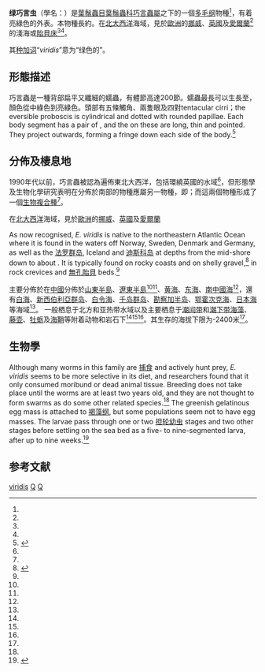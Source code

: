 {{Speciesbox
| taxon = Eulalia(多毛纲) viridis
| name = 绿巧言虫
| image = Eulalia viridis Vladivostok.jpg
| image_caption = 顏色亮綠的绿巧言虫
| authority = ([[卡尔·林奈|Linnaeus]], {{tsl|en|12th edition of Systema Naturae||1767}})<ref name='id10360' /><ref name="WoRMS_130639"/><ref name="Linnaeus12"/>
| synonyms = 
*''Eulalia (Eumida) microceros'' Claparède, 1868
*''Eulalia annulata'' Verrill, 1873
*''Eulalia brevisetis'' Saint-Joseph, 1899
*''Eulalia virens'' Ehlers, 1864
*''Eumidia vivida'' Verrill, 1873
*''Nereis viridis'' Linnaeus, 1767 (original)
*''Phyllodoce gervillei'' Audouin & Milne Edwards, 1833
| synonyms_ref = <ref name="WoRMS_130639"/>
}}

'''绿巧言虫'''（學名：{{lang|la|'''''Eulalia viridis'''''}}）是[[葉鬚蟲目|葉鬚蟲目]][[葉鬚蟲科|葉鬚蟲科]][[巧言蟲屬|巧言蟲屬]]之下的一個[[多毛纲|多毛纲]]物種<ref name="COL" />，有着亮綠色的外表。本物種長約{{convert|5|to|15|cm|in|0|abbr=on}}。在[[北大西洋|北大西洋]]海域，見於[[歐洲|歐洲]]的[[挪威|挪威]]、[[英國|英國]]及[[愛爾蘭|愛爾蘭]]<ref name='id10360' />的淺海或[[無孔貽貝|貽貝床]]<ref name="Brusca2003" /><ref name="Hayward1995" />。

其[[种加词|种加词]]“''viridis''”意为“绿色的”。

== 形態描述 ==
巧言蟲是一種背部扁平又纖細的蠕蟲，有體節高達200節。蠕蟲最長可以生長至{{convert|15|cm|in|0|abbr=on}}，顏色從中綠色到亮綠色。頭部有五條觸角、兩隻眼及四對tentacular cirri；the eversible proboscis is cylindrical and dotted with rounded papillae. Each body segment has a pair of {{tsl|en|Parapodium||parapodia}}, and the {{tsl|en|Cirrus (biology)||cirri}} on these are long, thin and pointed. They project outwards, forming a fringe down each side of the body.<ref name=MarLIN>{{cite web |url=http://www.marlin.ac.uk/species/detail/1515 |title=Green-leaf worm: ''Eulalia viridis'' |author=Pizzolla, P.F. |year=2008 |work=MarLIN |publisher=Plymouth: Marine Biological Associat的ion |accessdate=23 July 2017 |archive-date=2022-01-19 |archive-url=https://web.archive.org/web/20220119214354/https://www.marlin.ac.uk/species/detail/1515 |dead-url=no }}</ref>

== 分佈及棲息地 ==
1990年代以前，巧言蟲被認為遍佈東北大西洋，包括環繞英國的水域<ref name='id10360' />，但形態學及生物化學研究表明在分佈於南部的物種應屬另一物種，即''{{tsl|en|Eulalia clavigera}}''；而這兩個物種形成了一個[[複合種|生物複合種]]<ref name="Fish2011" />。

在[[北大西洋|北大西洋]]海域，見於[[歐洲|歐洲]]的[[挪威|挪威]]、[[英國|英國]]及[[愛爾蘭|愛爾蘭]]

As now recognised, ''E. viridis'' is native to the northeastern Atlantic Ocean where it is found in the waters off Norway, Sweden, Denmark and Germany, as well as the <!-- [[Faroe_Islands|Faroe Islands]] -->[[法罗群岛|法罗群岛]], Iceland and <!-- [[Disko_Island|Disko Island]] -->[[迪斯科岛|迪斯科岛]] at depths from the mid-shore down to about {{convert|150|m|ft|-2|abbr=on}}. It is typically found on rocky coasts and on shelly gravel,<ref name=MSIP>{{cite web |url=http://species-identification.org/species.php?species_group=macrobenthos_polychaeta&menuentry=soorten&id=548&tab=beschrijving |title=''Eulalia viridis'' |author=de Kluijver, M.J. |work=Macrobenthos of the North Sea – Polychaeta |publisher=Marine Species Identification Portal |accessdate=23 July 2017 |archive-date=2021-12-09 |archive-url=https://web.archive.org/web/20211209103252/http://species-identification.org/species.php?species_group=macrobenthos_polychaeta&menuentry=soorten&id=548&tab=beschrijving |dead-url=no }}</ref> in rock crevices and <!-- [[mussel|mussel]] -->[[無孔貽貝|無孔貽貝]] beds.<ref name=MarLIN/>

主要分佈於在[[中國|中國]]分佈於[[山東半島|山東半島]]、[[遼東半島|遼東半島]]<ref name=csdb /><ref name=ChenYi />、[[黄海|黄海]]、[[东海|东海]]、[[南中國海|南中國海]]<ref name='id10360'/>，還有[[白海|白海]]、[[新西伯利亞群岛|新西伯利亞群岛]]、[[白令海|白令海]]、[[千岛群岛|千岛群岛]]、[[勘察加半岛|勘察加半岛]]、[[鄂霍次克海|鄂霍次克海]]、[[日本海|日本海]]等海域<ref name='id10360'/>。
一般栖息于北方和亚热带水域以及主要栖息于[[潮间带|潮间带]]和[[潮下带|潮下带]][[海藻|海藻]]、[[藤壶|藤壶]]、[[牡蛎|牡蛎]]及[[海鞘|海鞘]]等附着动物和岩石下<ref name='id10360'/><ref name=Brusca2003 /><ref name=Hayward1995 />。其生存的海拔下限为-2400米<ref name='id10360'/>。

== 生物學 ==
Although many worms in this family are <!-- [[Predation|predators]] -->[[捕食|捕食]] and actively hunt prey, ''E. viridis'' seems to be more selective in its diet, and researchers found that it only consumed moribund or dead animal tissue. Breeding does not take place until the worms are at least two years old, and they are not thought to form swarms as do some other related species.<ref name=Study/> The greenish gelatinous egg mass is attached to <!-- [[brown_algae|brown algae]] -->[[褐藻纲|褐藻纲]], but some populations seem not to have egg masses. The larvae pass through one or two <!-- [[trochophore|trochophore]] -->[[担轮幼虫|担轮幼虫]] stages and two other stages before settling on the sea bed as a five- to nine-segmented larva, after up to nine weeks.<ref name=Study>{{cite book |author=Australian Biological Resources Study |title=Polychaetes & Allies: The Southern Synthesis |url=https://books.google.com/books?id=Rin4l7QZ1YEC&pg=PA145 |year=2000 |publisher=Csiro Publishing |isbn=978-0-643-06571-0 |pages=145–147 |access-date=2021-12-09 |archive-date=2021-12-06 |archive-url=https://web.archive.org/web/20211206070849/https://books.google.com/books?id=Rin4l7QZ1YEC&pg=PA145 |dead-url=no }}</ref>

== 参考文献 ==
{{Reflist|30em|refs=
<ref name="Brusca2003">{{cite book
 |last1=Brusca |first1=R.C.
 |last2=Brusca |first2=G.J.
 |year=2003
 |title=Invertebrates
 |publisher=Sinauer Associates
 |location=Sunderland, Massachusetts |language=en }}</ref>
<ref name=ChenYi>{{cite book
 |authors= [[陳義_(動物學家)|陈义]]等 |year=1959
 |title=中国动物图谱 环节动物（附多足类） |location=北京 |publisher=科学出版社
 |pages=1-78 |language=zh-hans }}</ref>
<ref name="COL">{{cite COL |year=2019 |taxon=Eulalia+viridis }}</ref>
<ref name="csdb">{{cite web
 |url=http://www.zoology.csdb.cn/search/wordall?offset=0&search=Eulalia%20viridis
 |title=中国动物主题数据库: Eulalia viridis
 |access-date=2021-12-19
 |language=zh-hans
 |archive-date=2021-12-09
 |archive-url=https://web.archive.org/web/20211209095153/http://www.zoology.csdb.cn/search/wordall?offset=0&search=Eulalia%20viridis
 |dead-url=no
 }}</ref>
<ref name="Fish2011">{{cite book
 |url={{google books |id=1wD21-DC81YC |pg=PA167 |plain-url=yes }}
 |last1=Fish |first1=J.D.
 |last2=Fish |first2=S.
 |year=2011
 |title=A Student's Guide to the Seashore 
 |publisher=Cambridge University Press
 |isbn=978-1-139-49451-9 |page=167 |language=en}}</ref>
<ref name="Hayward1995">{{cite book
 |last1=Hayward |first1=P.J.
 |last2=Ryland |first2=J.S. 
 |year=1995
 |title=Handbook of the Marine Fauna of North-West Europe
 |publisher=Oxford University Press
 |location=New York |language=en }}</ref>
<ref name='id10360'>{{cite web
 | url =http://www.bioinfo.cn/db05/BjdwSpecies.php?action=view&id=10360| deadurl =yes
 | archiveurl =https://web.archive.org/web/20160305071649/http://www.bioinfo.cn/db05/BjdwSpecies.php?action=view&id=10360
 | title =巧言虫| work =《中国动物物种编目数据库》
 | publisher =中国科学院微生物研究所| author =中国科学院动物研究所
 | access-date =2009-04-16| archivedate =2016-03-05 |language=zh-hans}}</ref>
<ref name="Linnaeus12">{{cite book
 |url=https://www.biodiversitylibrary.org/page/42926662
 |last=Linnaeus
 |year=1767
 |title=Systema naturae
 |edition=12th
 |volume=1
 |issue=2
 |location=Holmiae
 |publisher=Laurentii Salvii
 |page=1086
 |access-date=2021-12-09
 |archive-date=2021-12-09
 |archive-url=https://web.archive.org/web/20211209200532/https://www.biodiversitylibrary.org/page/42926662
 |dead-url=no
 }}</ref>
<ref name="WoRMS_130639">{{cite WoRMS |id=130639
 |title=''Eulalia viridis'' (Linnaeus, 1767) |db=Polychaeta	
 |first1=Geoffrey |last1=Read
 |first2=Kristian |last2=Fauchald
 |first3=Gérard |last3=Bellan 
 |access-date=2021-11-30}}</ref>
}}

{{Taxonbar|from=Q224605}}

[[Category:巧言虫属|viridis]]
[[Category:1767年描述的動物|Q]]
[[Category:卡尔·林奈命名的生物分类|Q]]